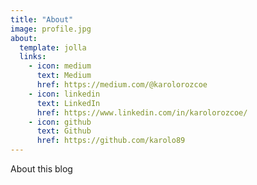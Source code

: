 ```yaml
---
title: "About"
image: profile.jpg
about:
  template: jolla
  links:
    - icon: medium
      text: Medium
      href: https://medium.com/@karolorozcoe
    - icon: linkedin
      text: LinkedIn
      href: https://www.linkedin.com/in/karolorozcoe/
    - icon: github
      text: Github
      href: https://github.com/karolo89
---
```


About this blog
